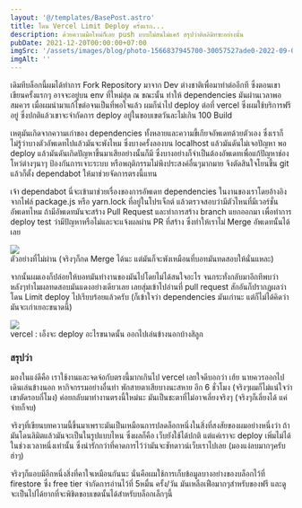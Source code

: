 ```yaml
---
layout: '@/templates/BasePost.astro'
title: โดน Vercel Limit Deploy ครั้งแรก...
description: ด้วยความมือใหม่ก็เลย push แบบไม่สนไม่แคร์ สรุปว่าติดลิมิทซะอย่างนั้น
pubDate: 2021-12-20T00:00:00+07:00
imgSrc: '/assets/images/blog/photo-1566837945700-30057527ade0-2022-09-09.jpeg'
imgAlt: ''
---
```


เดิมทีบล็อกนี้ผมได้ทำการ Fork Repository มาจาก Dev ต่างชาติเพื่อมาทำต่ออีกที ซึ่งตอนเขาเขียนครั้งแรกๆ อาจจะอยู่บน env ที่ใหม่สุด ณ ขณะนั้น ทำให้ dependencies มันผ่านเวลาพอสมควร เมื่อผมนำมาแก้ไขต่อจนเป็นที่พอใจแล้ว ผมก็นำไป deploy ต่อที่ vercel ซึ่งผมใช้บริการฟรีอยู่ ซึ่งปกติแล้วเขาจะจำกัดการ deploy อยู่ในขอบเขตวันละไม่เกิน 100 Build

เหตุมันเกิดจากความเก่าของ dependencies ทั้งหลายและความขี้เกียจอัพเดทด้วยตัวเอง ซึ่งเราก็ไม่รู้ว่าบางตัวอัพเดทไปแล้วมันจะพังไหม ซึ่งบางครั้งลองบน localhost แล้วมันดันไม่เจอปัญหา พอ deploy แล้วมันดันเกิดปัญหาขึ้นมาเสียอย่างนั้นก็มี ซึ่งบางอย่างก็จำเป็นต้องอัพเดทเพื่อแก้ปัญหาช่องโหว่ต่างๆนาๆ ป้องกันการเจาะระบบ หรือพฤติกรรมไม่พึงประสงค์อื่นๆมากมาย จึงตัดสินใจโยนขึ้น git แล้วก็ตั้ง dependabot ให้มาช่วยจัดการตรงนี้แทน

เจ้า dependabot นี่จะเข้ามาช่วยเรื่องของการอัพเดท dependencies ในงานของเราโดยอ้างอิงจากไฟล์ package.js หรือ yarn.lock ที่อยู่ในโปรเจ็กต์ แล้วตรวจสอบว่ามีตัวไหนที่มีเวอร์ชั่นอัพเดทไหม ถ้ามีอัพเดทมันจะสร้าง Pull Request และทำการสร้าง branch แยกออกมา เพื่อทำการ deploy test ว่ามีปัญหาหรือไม่และจะแจ้งผลผ่าน PR ที่สร้าง ซึ่งทำให้เราไม่ Merge อัพเดทนั้นได้เลย

![](/assets/images/blog/image-34-2022-09-09.png)  
ตัวอย่างที่ไม่ผ่าน (จริงๆก็กด Merge ได้นะ แต่มันก็จะพังเหมือนที่บอทมันทดสอบให้นั่นแหละ)

จากนั้นผมเองก็ปล่อยให้บอทมันทำงานของมันไปโดยไม่ได้สนใจอะไร จนกระทั่งกลับมาอีกทีพบว่าหลังๆทำไมผลทดสอบมันแดงอย่างเดียวเลย เลยสุ่มเข้าไปอ่านที่ pull request สักอันก็ปรากฎผลว่า โดน Limit deploy ไปเรียบร้อยแล้วครับ (ก็เข้าใจว่า dependencies มันเก่านะ แต่ก็ไม่ได้คิดว่ามันจะเก่าเยอะขนาดนี้)

![](/assets/images/blog/image-35-2022-09-09.png)  
vercel : เอ็งจะ deploy อะไรขนาดนั้น ออกไปเล่นข้างนอกบ้างสิลูก

### สรุปว่า

มองในแง่ดีคือ เราใช้งานและจดจ่อกับตรงนี้มากเกินไป vercel เลยใจดีบอกว่า เฮ้ย นายควรออกไปเดินเล่นข้างนอก หากิจกรรมอย่างอื่นทำ พักสายตาเสียบางนะสหาย อีก 6 ชั่วโมง (จริงๆผมก็ไม่แน่ใจว่าเขาตัดรอบกี่โมง) ค่อยกลับมาทำงานตรงนี้ใหม่นะ มันเป็นชะตาที่ไม่อาจเลี่ยงจริงๆ (จริงๆก็เลี่ยงได้ แค่จ่ายก็จบ)

จริงๆที่เขียนบทความนี้ขึ้นมาเพราะมันเป็นเหมือนการปลดล็อกหนึ่งในสิ่งที่สงสัยของผมอย่างหนึ่งว่า ถ้ามันโดนลิมิตแล้วมันจะเป็นในรูปแบบไหน ซึ่งผลก็คือ เว็บยังใช้ได้ปกติ แต่แค่เราจะ deploy เพิ่มไม่ได้ในช่วงเวลาหนึ่งเท่านั้น ซึ่งน่ารักกว่าที่คาดการไว้ว่ามันจะชัทดาวน์เว็บเราไปเลย (มองแง่ลบมากๆครับ ฮ่าๆ)

จริงๆก็แอบมีอีกหนึ่งสิ่งที่คาใจเหมือนกันนะ นั่นคือผมใช้การเก็บข้อมูลบางอย่างของบล็อกไว้ที่ firestore ซึ่ง free tier จำกัดการอ่านไว้ที่ 5หมื่น ครั้ง/วัน มันเหลือเฟือมากๆสำหรับของฟรี และดูจะเป็นไปได้ยากที่จะพิชิตขอบเขตนั้นได้สำหรับบล็อกเล็กๆนี้
